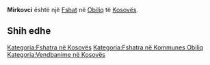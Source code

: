 {{Fshat në Kosovës
 | Emri                = Mirkovci
| srp_N_name = Mirkovci
| srp_N_FULL_NAME_RO = Mirkovci
| srp_N_FULL_NAME_ND_RO = Mirkovci
| srp_N_SORT_NAME_RG = MIRKOVCI
| srp_N_FULL_NAME_RG = Mirkovci
| srp_N_FULL_NAME_ND_RG = Mirkovci

 | Emri (Rasa dhanore) = 
 | Figura              = 
 | Shteti              = Kosovo
 | Komuna              = Obiliq
 | Kodi postar         = 
 | Sipërfaqja          = 

 | Popullsia           = 

 | Regj. i popullsisë  = 
 | Dend. e popullsisë  = 
 | Faqja zyrtare       = 
 <!--- Koordinatat ----> 
 | Gjerësia            = 42.604445
 | Gjatësia            = 21.390451
 | Lartësia            = 
}}
'''Mirkovci''' është një [[Fshat]] në [[Obiliq]] të [[Kosovës]].

<!-- == Gjeografia == -->
<!-- == Historia == -->
<!-- == Demografia == -->
== Shih edhe ==
{{Komuna Obiliq}}
{{Kosovo-Administrata-Cung}}

[[Kategoria:Fshatra në Kosovës]]
[[Kategoria:Fshatra në Kommunes Obiliq]]
[[Kategoria:Vendbanime në Kosovës]]